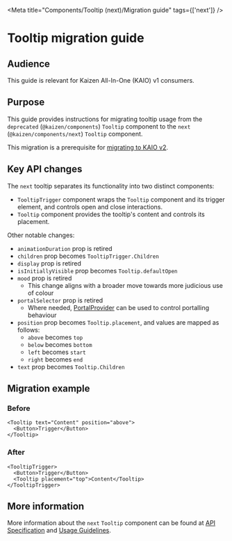 
<Meta title="Components/Tooltip (next)/Migration guide" tags={['next']} />

# Tooltip migration guide

## Audience

This guide is relevant for Kaizen All-In-One (KAIO) v1 consumers.

## Purpose

This guide provides instructions for migrating tooltip usage from the `deprecated` (`@kaizen/components`) `Tooltip` component to the `next` (`@kaizen/components/next`) `Tooltip` component.

This migration is a prerequisite for [migrating to KAIO v2](/docs/releases-upcoming-major-releases--docs).

## Key API changes

The `next` tooltip separates its functionality into two distinct components:

- `TooltipTrigger` component wraps the `Tooltip` component and its trigger element, and controls open and close interactions.
- `Tooltip` component provides the tooltip's content and controls its placement.

Other notable changes:

- `animationDuration` prop is retired
- `children` prop becomes `TooltipTrigger.Children`
- `display` prop is retired
- `isInitiallyVisible` prop becomes `Tooltip.defaultOpen`
- `mood` prop is retired
  - This change aligns with a broader move towards more judicious use of colour
- `portalSelector` prop is retired
  - Where needed, [PortalProvider](https://react-spectrum.adobe.com/react-aria/PortalProvider.html) can be used to control portalling behaviour
- `position` prop becomes `Tooltip.placement`, and values are mapped as follows:
  - `above` becomes `top`
  - `below` becomes `bottom`
  - `left` becomes `start`
  - `right` becomes `end`
- `text` prop becomes `Tooltip.Children`

## Migration example

### Before

```tsx
<Tooltip text="Content" position="above">
  <Button>Trigger</Button>
</Tooltip>
```

### After

```tsx
<TooltipTrigger>
  <Button>Trigger</Button>
  <Tooltip placement="top">Content</Tooltip>
</TooltipTrigger>
```

## More information

More information about the `next` `Tooltip` component can be found at [API Specification](/docs/components-tooltip-tooltip-next-api-specification--docs) and [Usage Guidelines](/docs/components-tooltip-tooltip-next-usage-guidelines--docs).
